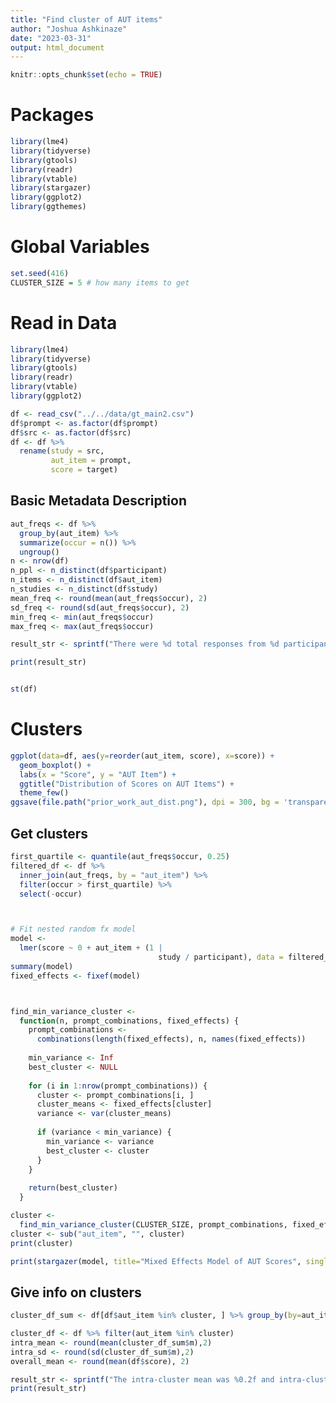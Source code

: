 ```yaml
---
title: "Find cluster of AUT items"
author: "Joshua Ashkinaze"
date: "2023-03-31"
output: html_document
---
```


```r
knitr::opts_chunk$set(echo = TRUE)
```

# Packages

```r
library(lme4)
library(tidyverse)
library(gtools)
library(readr)
library(vtable)
library(stargazer)
library(ggplot2)
library(ggthemes)
```

# Global Variables

```r
set.seed(416)
CLUSTER_SIZE = 5 # how many items to get
```

# Read in Data

```r
library(lme4)
library(tidyverse)
library(gtools)
library(readr)
library(vtable)
library(ggplot2)

df <- read_csv("../../data/gt_main2.csv")
df$prompt <- as.factor(df$prompt)
df$src <- as.factor(df$src)
df <- df %>%
  rename(study = src,
         aut_item = prompt,
         score = target)
```

## Basic Metadata Description

```r


aut_freqs <- df %>%
  group_by(aut_item) %>%
  summarize(occur = n()) %>%
  ungroup()
n <- nrow(df)
n_ppl <- n_distinct(df$participant)
n_items <- n_distinct(df$aut_item)
n_studies <- n_distinct(df$study)
mean_freq <- round(mean(aut_freqs$occur), 2) 
sd_freq <- round(sd(aut_freqs$occur), 2) 
min_freq <- min(aut_freqs$occur) 
max_freq <- max(aut_freqs$occur) 

result_str <- sprintf("There were %d total responses from %d participants, across %d distinct AUT items and %d distinct studies. Across all studies, scores were normalized from 1-5. The frequency of AUT items (M=%.2f, SD=%.2f) ranged from %d to %d.", n, n_ppl, n_items, n_studies, mean_freq, sd_freq, min_freq, max_freq)

print(result_str)


st(df)
```

# Clusters

```r
ggplot(data=df, aes(y=reorder(aut_item, score), x=score)) + 
  geom_boxplot() +
  labs(x = "Score", y = "AUT Item") +
  ggtitle("Distribution of Scores on AUT Items") +
  theme_few()
ggsave(file.path("prior_work_aut_dist.png"), dpi = 300, bg = 'transparent')
```

## Get clusters

```r

first_quartile <- quantile(aut_freqs$occur, 0.25)
filtered_df <- df %>%
  inner_join(aut_freqs, by = "aut_item") %>%
  filter(occur > first_quartile) %>%
  select(-occur)



# Fit nested random fx model
model <-
  lmer(score ~ 0 + aut_item + (1 |
                                 study / participant), data = filtered_df)
summary(model)
fixed_effects <- fixef(model)



find_min_variance_cluster <-
  function(n, prompt_combinations, fixed_effects) {
    prompt_combinations <-
      combinations(length(fixed_effects), n, names(fixed_effects))
    
    min_variance <- Inf
    best_cluster <- NULL
    
    for (i in 1:nrow(prompt_combinations)) {
      cluster <- prompt_combinations[i, ]
      cluster_means <- fixed_effects[cluster]
      variance <- var(cluster_means)
      
      if (variance < min_variance) {
        min_variance <- variance
        best_cluster <- cluster
      }
    }
    
    return(best_cluster)
  }

cluster <-
  find_min_variance_cluster(CLUSTER_SIZE, prompt_combinations, fixed_effects)
cluster <- sub("aut_item", "", cluster)
print(cluster)

```

```r
print(stargazer(model, title="Mixed Effects Model of AUT Scores", single.row=TRUE))
```

## Give info on clusters

```r

cluster_df_sum <- df[df$aut_item %in% cluster, ] %>% group_by(by=aut_item) %>% summarise(m = mean(score))

cluster_df <- df %>% filter(aut_item %in% cluster)
intra_mean <- round(mean(cluster_df_sum$m),2)
intra_sd <- round(sd(cluster_df_sum$m),2)
overall_mean <- round(mean(df$score), 2)

result_str <- sprintf("The intra-cluster mean was %0.2f and intra-cluster SD was %0.2f, while the general mean was %0.2f.", intra_mean, intra_sd, overall_mean)
print(result_str)

```

## 
